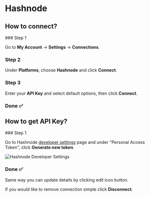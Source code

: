 # Hashnode


## How to connect?

<Steps>
### Step 1

Go to **My Account** -> **Settings** -> **Connections**.

### Step 2

Under **Platforms**, choose **Hashnode** and click **Connect**.

### Step 3

Enter your **API Key** and select default options, then click **Connect**.

### Done ✅

</Steps>

## How to get API Key?

<Steps>
### Step 1

Go to Hashnode [developer settings](https://hashnode.com/settings/developer) page and under "Personal Access Token", click **Generate new token**.

![Hashnode Developer Settings](/images/platforms/hashnode-1.png)

### Done ✅

</Steps>

Same way you can update details by clicking edit icon button.

If you would like to remove connection simple click **Disconnect**.
